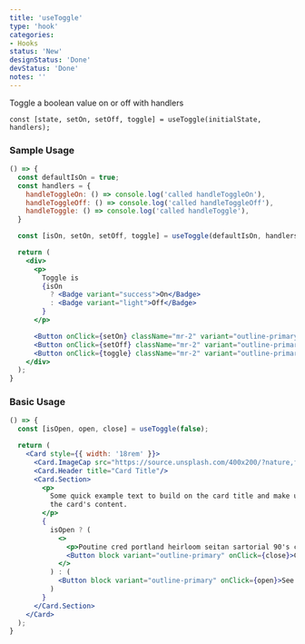 ```yaml
---
title: 'useToggle'
type: 'hook'
categories:
- Hooks
status: 'New'
designStatus: 'Done'
devStatus: 'Done'
notes: ''
---
```


Toggle a boolean value on or off with handlers

`const [state, setOn, setOff, toggle] = useToggle(initialState, handlers);`

### Sample Usage

```jsx live
() => {
  const defaultIsOn = true;
  const handlers = {
    handleToggleOn: () => console.log('called handleToggleOn'),
    handleToggleOff: () => console.log('called handleToggleOff'),
    handleToggle: () => console.log('called handleToggle'),
  }

  const [isOn, setOn, setOff, toggle] = useToggle(defaultIsOn, handlers);

  return (
    <div>
      <p>
        Toggle is
        {isOn
          ? <Badge variant="success">On</Badge>
          : <Badge variant="light">Off</Badge>
        }
      </p>

      <Button onClick={setOn} className="mr-2" variant="outline-primary">set on</Button>
      <Button onClick={setOff} className="mr-2" variant="outline-primary">set off</Button>
      <Button onClick={toggle} className="mr-2" variant="outline-primary">toggle</Button>
    </div>
  );
}
```

### Basic Usage

```jsx live
() => {
  const [isOpen, open, close] = useToggle(false);

  return (
    <Card style={{ width: '18rem' }}>
      <Card.ImageCap src="https://source.unsplash.com/400x200/?nature,flower" />
      <Card.Header title="Card Title"/>
      <Card.Section>
        <p>
          Some quick example text to build on the card title and make up the bulk of
          the card's content.
        </p>
        {
          isOpen ? (
            <>
              <p>Poutine cred portland heirloom seitan sartorial 90's cray. Humblebrag blue bottle venmo, cloud bread cronut neutra sartorial whatever slow-carb tattooed cliche helvetica poutine squid. Direct trade health goth gentrify kitsch, heirloom blog umami synth ennui seitan messenger bag. Literally poutine slow-carb, hexagon leggings seitan readymade.</p>
              <Button block variant="outline-primary" onClick={close}>Close</Button>
            </>
          ) : (
            <Button block variant="outline-primary" onClick={open}>See more</Button>
          )
        }
      </Card.Section>
    </Card>
  );
}
```